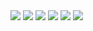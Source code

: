 <div style={{
  display: "flex",
  flexDirection: "row",
  alignItems: "center",
  justifyContent: "start",
  flexWrap: "wrap"
}}>
<img src="/img/logos/react.svg" style={{width: "50px", margin: "0px", marginRight: "40px", marginTop: "10px"}}/>
<img src="/img/logos/vue.svg" style={{width: "50px", margin: "0px", marginRight: "40px", marginTop: "10px"}}/>
<img src="/img/logos/angular.svg" style={{width: "65px", margin: "0px", marginRight: "40px", marginTop: "10px"}}/>
<img src="/img/logos/electron.svg" style={{width: "60px", margin: "0px", marginRight: "40px", marginTop: "10px"}}/>
<img src="/img/logos/capacitor-js.svg" style={{width: "60px", margin: "0px", marginRight: "40px", marginTop: "10px"}}/>
<img src="/img/logos/js_logo.svg" style={{width: "50px", margin: "0px", marginRight: "40px", marginTop: "10px"}}/>
</div>